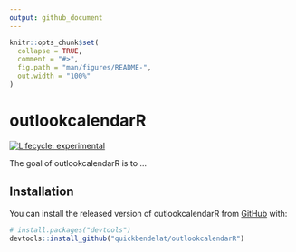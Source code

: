 ```yaml
---
output: github_document
---
```


<!-- README.md is generated from README.Rmd. Please edit that file -->

```r
knitr::opts_chunk$set(
  collapse = TRUE,
  comment = "#>",
  fig.path = "man/figures/README-",
  out.width = "100%"
)
```

# outlookcalendarR

<!-- badges: start -->
[![Lifecycle: experimental](https://img.shields.io/badge/lifecycle-experimental-orange.svg)](https://www.tidyverse.org/lifecycle/#experimental)
<!-- badges: end -->

The goal of outlookcalendarR is to ...

## Installation

You can install the released version of outlookcalendarR from 
[GitHub](https://github.com/) with:

``` r
# install.packages("devtools")
devtools::install_github("quickbendelat/outlookcalendarR")
```
